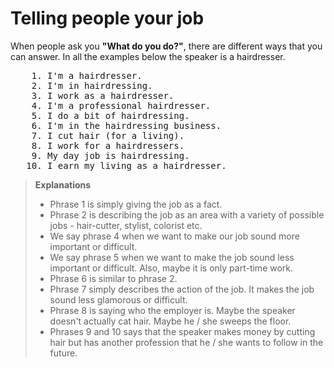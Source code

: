 # Telling people your job

When people ask you **"What do you do?"**, there are different ways that you can answer. In all the examples below the speaker is a hairdresser.

<pre className="text-xl font-semibold font-sans leading-3">
    1. I'm a hairdresser.
    2. I'm in hairdressing.
    3. I work as a hairdresser.
    4. I'm a professional hairdresser.
    5. I do a bit of hairdressing.
    6. I'm in the hairdressing business.
    7. I cut hair (for a living).
    8. I work for a hairdressers.
    9. My day job is hairdressing.
   10. I earn my living as a hairdresser.
</pre>

> __Explanations__
> - Phrase 1 is simply giving the job as a fact.
> - Phrase 2 is describing the job as an area with a variety of possible jobs - hair-cutter, stylist, colorist etc.
> - We say phrase 4 when we want to make our job sound more important or difficult.
> - We say phrase 5 when we want to make the job sound less important or difficult. Also, maybe it is only part-time work.
> - Phrase 6 is similar to phrase 2.
> - Phrase 7 simply describes the action of the job. It makes the job sound less glamorous or difficult.
> - Phrase 8 is saying who the employer is. Maybe the speaker doesn't actually cat hair. Maybe he / she sweeps the floor.
> - Phrases 9 and 10 says that the speaker makes money by cutting hair but has another profession that he / she wants to follow in the future.

